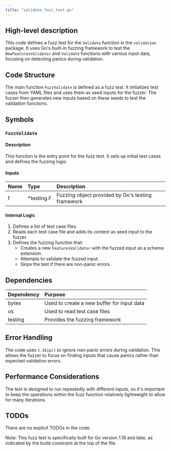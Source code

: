 ```yaml
---
title: "validate_fuzz_test.go"
---
```


## High-level description
This code defines a fuzz test for the `Validate` function in the `validation` package. It uses Go's built-in fuzzing framework to test the `NewFeaturesValidator` and `Validate` functions with various input data, focusing on detecting panics during validation.

## Code Structure
The main function `FuzzValidate` is defined as a fuzz test. It initializes test cases from YAML files and uses them as seed inputs for the fuzzer. The fuzzer then generates new inputs based on these seeds to test the validation functions.

## Symbols

### `FuzzValidate`
#### Description
This function is the entry point for the fuzz test. It sets up initial test cases and defines the fuzzing logic.

#### Inputs
| Name | Type | Description |
|:-----|:-----|:------------|
| f | *testing.F | Fuzzing object provided by Go's testing framework |

#### Internal Logic
1. Defines a list of test case files.
2. Reads each test case file and adds its content as seed input to the fuzzer.
3. Defines the fuzzing function that:
   - Creates a new `FeaturesValidator` with the fuzzed input as a schema extension.
   - Attempts to validate the fuzzed input.
   - Skips the test if there are non-panic errors.

## Dependencies
| Dependency | Purpose |
|:-----------|:--------|
| bytes | Used to create a new buffer for input data |
| os | Used to read test case files |
| testing | Provides the fuzzing framework |

## Error Handling
The code uses `t.Skip()` to ignore non-panic errors during validation. This allows the fuzzer to focus on finding inputs that cause panics rather than expected validation errors.

## Performance Considerations
The test is designed to run repeatedly with different inputs, so it's important to keep the operations within the fuzz function relatively lightweight to allow for many iterations.

## TODOs
There are no explicit TODOs in the code.

Note: This fuzz test is specifically built for Go version 1.18 and later, as indicated by the build constraint at the top of the file.